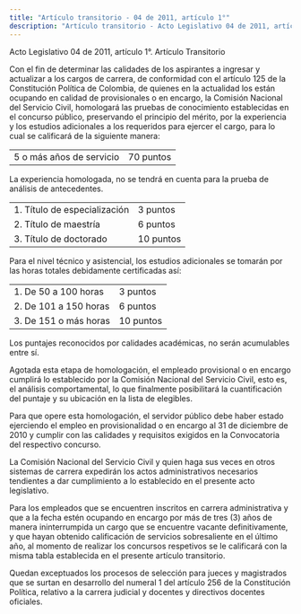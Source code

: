 ```yaml
---
title: "Artículo transitorio - 04 de 2011, artículo 1°"
description: "Artículo transitorio - Acto Legislativo 04 de 2011, artículo 1°"
---
```


<Warning>Acto Legislativo 04 de 2011, artículo 1°. Artículo Transitorio </Warning>

Con el fin de determinar las calidades de los aspirantes a ingresar y actualizar a los cargos de carrera, de conformidad con el artículo 125 de la Constitución Política de Colombia, de quienes en la actualidad los están ocupando en calidad de provisionales o en encargo, la Comisión Nacional del Servicio Civil, homologará las pruebas de conocimiento establecidas en el concurso público, preservando el principio del mérito, por la experiencia y los estudios adicionales a los requeridos para ejercer el cargo, para lo cual se calificará de la siguiente manera: 

|                          |           |
|--------------------------|-----------|
| 5 o más años de servicio | 70 puntos |

La experiencia homologada, no se tendrá en cuenta para la prueba de análisis de antecedentes. 

|                          |           |
|--------------------------|-----------|
| 1. Título de especialización                    | 3 puntos    |
| 2. Título de maestría                           | 6 puntos    |
| 3. Título de doctorado                          | 10 puntos   |

Para el nivel técnico y asistencial, los estudios adicionales se tomarán por las horas totales debidamente certificadas así: 

|                          |           |
|--------------------------|-----------|
| 1. De 50 a 100 horas                            | 3 puntos    |
| 2. De 101 a 150 horas                           | 6 puntos    |
| 3. De 151 o más horas                           | 10 puntos   |

Los puntajes reconocidos por calidades académicas, no serán acumulables entre sí. 

Agotada esta etapa de homologación, el empleado provisional o en encargo cumplirá lo establecido por la Comisión Nacional del Servicio Civil, esto es, el análisis comportamental, lo que finalmente posibilitará la cuantificación del puntaje y su ubicación en la lista de elegibles. 

Para que opere esta homologación, el servidor público debe haber estado ejerciendo el empleo en provisionalidad o en encargo al 31 de diciembre de 2010 y cumplir con las calidades y requisitos exigidos en la Convocatoria del respectivo concurso. 

La Comisión Nacional del Servicio Civil y quien haga sus veces en otros sistemas de carrera expedirán los actos administrativos necesarios tendientes a dar cumplimiento a lo establecido en el presente acto legislativo. 

Para los empleados que se encuentren inscritos en carrera administrativa y que a la fecha estén ocupando en encargo por más de tres (3) años de manera ininterrumpida un cargo que se encuentre vacante definitivamente, y que hayan obtenido calificación de servicios sobresaliente en el último año, al momento de realizar los concursos respetivos se le calificará con la misma tabla establecida en el presente artículo transitorio. 

Quedan exceptuados los procesos de selección para jueces y magistrados que se surtan en desarrollo del numeral 1 del artículo 256 de la Constitución Política, relativo a la carrera judicial y docentes y directivos docentes oficiales. 
